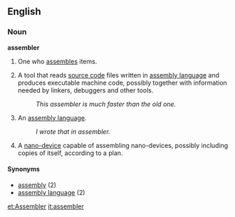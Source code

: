 ==English==

===Noun===
'''assembler'''

# One who [[assemble]]s items.
# {{computing}} A tool that reads [[source code]] files written in [[assembly language]] and produces executable machine code, possibly together with information needed by linkers, debuggers and other tools.
#: ''This assembler is much faster than the old one.''
# {{cattag2|computing|uncountable}} An [[assembly language]].
#:''I wrote that in assembler.''
# {{nanotech}} A [[nano-device]] capable of assembling nano-devices, possibly including copies of itself, according to a plan.

====Synonyms====
*[[assembly]] (2)
*[[assembly language]] (2)

[[et:Assembler]]
[[it:assembler]]